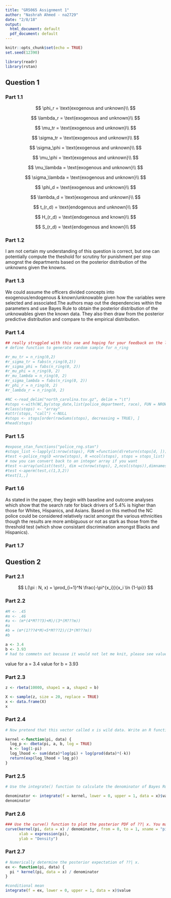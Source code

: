 ---
title: "GR5065 Assignment 1"
author: "Nashrah Ahmed - na2729"
date: "2/8/18"
output:
  html_document: default
  pdf_document: default
---

```{r setup, include=FALSE}
knitr::opts_chunk$set(echo = TRUE)
set.seed(12390)

library(readr)
library(rstan)

```
## Question 1
### Part 1.1

$$ \phi_r = \text{exogenous and unknown}\\ $$

$$ \lambda_r = \text{exogenous and unknown}\\ $$

$$ \mu_tr = \text{exogenous and unknown}\\ $$

$$ \sigma_tr = \text{exogenous and unknown}\\ $$

$$ \sigma_\phi = \text{exogenous and unknown}\\ $$

$$ \mu_\phi = \text{exogenous and unknown}\\ $$

$$ \mu_\lambda = \text{exogenous and unknown}\\ $$

$$ \sigma_\lambda = \text{exogenous and unknown}\\ $$

$$ \phi_d = \text{exogenous and unknown}\\ $$

$$ \lambda_d = \text{exogenous and unknown}\\ $$

$$ t_(r_d) = \text{endogenous and unknown}\\ $$

$$ H_(r_d) = \text{endogenous and known}\\ $$

$$ S_(r_d) = \text{endogenous and known}\\ $$

### Part 1.2
I am not certain my understanding of this question is correct, but one can potentially compute the theshold for scrutiny for punishment per stop amognst the departments based on the posterior distribution of the unknowns given the knowns.

### Part 1.3
We could assume the officers divided concepts into exogenous/endogenous & known/unknowable given how the variables were selected and associated.The authors map out the dependencies within the parameters and use Bayes Rule to obtain the posterior distribution of the unknowables given the known data. They also then draw from the posterior predictive distribution and compare to the empirical distribution. 

### Part 1.4
```{r}
## really struggled with this one and hoping for your feedback on the logic for how to work through the problem
# define function to generate random sample for n_ring

#r_mu_tr = n_ring(0,2)
#r_sigma_tr = fabs(n_ring(0,2))
#r_sigma_phi = fabs(n_ring(0, 2))
#r_mu_phi = n_ring(0, 2)
#r_mu_lambda = n_ring(0, 2)
#r_sigma_lambda = fabs(n_ring(0, 2))
#r_phi_r = n_ring(0, 2)
#r_lambda_r = n_ring(0, 2)

#NC <-read_delim("north_carolina.tsv.gz", delim = "\t")
#stops <-with(NC,by(stop_date,list(police_department, race), FUN = NROW))
#class(stops) <- "array"
#attr(stops, "call") <-NULL
#stops <- stops[order(rowSums(stops), decreasing = TRUE), ]
#head(stops)

```
### Part 1.5
```{r}

#expose_stan_functions("police_rng.stan")
#stops_list <-lapply(1:nrow(stops), FUN =function(d)return(stops[d, ]))
#test <-police_rng(D =nrow(stops), R =ncol(stops), stops = stops_list)
# now you can convert back to an integer array if you want
#test <-array(unlist(test), dim =c(nrow(stops), 2,ncol(stops)),dimnames =list(rownames(stops),c("Searches", "Hits"),colnames(stops)))
#test <-aperm(test,c(1,3,2))
#test[1,,]
```
### Part 1.6
As stated in the paper, they begin with baseline and outcome analyses which show that the search rate for black drivers of 5.4% is higher than those for Whites, Hispanics, and Asians. Based on this method the NC police could be considered relatively racist amongst the various ethnicities though the results are more ambiguous or not as stark as those from the threshold test (which show consistant discrimination amongst Blacks and Hispanics).

### Part 1.7

## Question 2
### Part 2.1

$$ L(\pi : N, x) = \prod_{i=1}^N \frac{-\pi^{x_i}}{x_i \ln {1-\pi}} $$

### Part 2.2
```{r}
#M <- .45
#m <- .46
#a <- (m*(4*M???3)+M)/(3*(M???m))
#a
#b = (m*(1???4*M)+5*M???2)/(3*(M???m))
#b

a <- 3.4
b <- 3.93
# had to commetn out becuase it would not let me knit, please see values below
```
value for a = 3.4
value for b = 3.93

### Part 2.3
```{r}

z <- rbeta(10000, shape1 = a, shape2 = b)

X <- sample(z, size = 20, replace = TRUE)
x <- data.frame(X)
x

```
### Part 2.4
```{r}
# Now pretend that this vector called x is wild data. Write an R function whose first argument is pi and whose second argument is this x and returns the posterior kernel of ??| x. See the lecture slides for various examples of defining and using an R function.

kernel <-function(pi, data) {
  log_p <- dbeta(pi, a, b, log = TRUE)
  k <- log(1-pi)
  log_lhood <- sum(data)*log(pi) + log(prod(data)*(-k))
  return(exp(log_lhood + log_p))
}

```
### Part 2.5
```{r}
# Use the integrate() function to calculate the denominator of Bayes Rule. You may need to look at the help page of the integrate() function to see what its arguments are. There were examples of using the integrate() function in the lecture slides.

denominator <- integrate(f = kernel, lower = 0, upper = 1, data = x)$value
denominator
```

### Part 2.6
```{r}
### Use the curve() function to plot the posterior PDF of ??| x. You may need to look at the help page of the curve() function to see what its arguments are. Hint: Use the xname = "pi" argument.
curve(kernel(pi, data = x) / denominator, from = 0, to = 1, xname = "pi",
      xlab = expression(pi),
      ylab = "Density")

```
### Part 2.7
```{r}
# Numerically determine the posterior expectation of ??| x.
ex <- function(pi, data) {
  pi * kernel(pi, data = x) / denominator
}

#conditional mean
integrate(f = ex, lower = 0, upper = 1, data = x)$value
```
